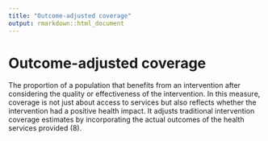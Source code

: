 ```yaml
---
title: "Outcome-adjusted coverage"
output: rmarkdown::html_document
---
```


# Outcome-adjusted coverage

The proportion of a population that  benefits from an intervention after  considering the quality or effectiveness  of the  intervention. In this  measure,  coverage is not just about access to  services but also reflects whether the  intervention had a positive health  impact. It adjusts traditional intervention coverage estimates by incorporating the  actual outcomes of the health services  provided (8).
